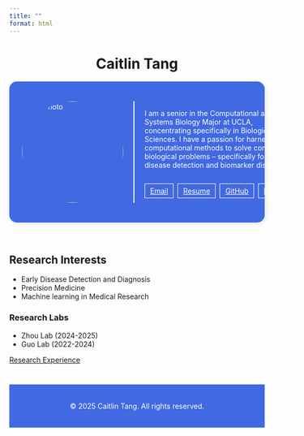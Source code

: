 ```yaml
---
title: ""
format: html
---
```


<h1 align="center">Caitlin Tang</h1>




<div style="background-color: #4169E1; padding: 25px; border-radius: 15px; 
            display: flex; align-items: center; box-shadow: 2px 2px 10px rgba(0, 0, 0, 0.1); color: white;">
  <!-- Image Section -->
  <img src="files/myphoto2.jpg" alt="My Photo" style="width: 200px; height: 200px; border-radius: 50%; margin-right: 20px;" />
  
  <!-- Vertical Line Divider -->
  <div style="border-left: 2px solid white; height: 200px; margin-right: 20px; color: white;"></div>
  
  <!-- About Me Section (or Text) -->
  <div>
  <p>
    I am a senior in the Computational and Systems Biology Major at UCLA,  
    concentrating specifically in Biological Data Sciences. I have a passion 
    for harnessing computational methods to solve complex biological problems 
    -- specifically for early-disease detection and biomarker discovery.
    <div style="display: flex; justify-content: center; gap: 8px; margin-top: 20px; color: white;">
  <a href="mailto:ctang775@gmail.com" class="btn btn-outline-secondary" 
     style="font-size: 14px; padding: 5px 10px; min-width: 100px; color: white; border: 1px solid white;">
    <i class="bi bi-envelope"></i> Email
  </a>

  <a href="files/TANG_CAITLIN_RESUME_SP25.pdf" class="btn btn-outline-secondary" 
     style="font-size: 14px; padding: 5px 10px; min-width: 100px; color: white; border: 1px solid white;">
    <i class="bi bi-file-earmark-text"></i> Resume
  </a>

  <a href="https://github.com/ctangtyy" class="btn btn-outline-secondary" 
     style="font-size: 14px; padding: 5px 10px; min-width: 100px; color: white; border: 1px solid white;">
    <i class="bi bi-github"></i> GitHub
  </a>

  <a href="https://www.linkedin.com/in/caitlin-tang-6b973a229/" class="btn btn-outline-secondaryh;" 
     style="font-size: 14px; padding: 5px 10px; min-width: 100px; color: white; border: 1px solid white;">
    <i class="bi bi-linkedin"></i> LinkedIn
  </a>
</div>
  </div>
</div>


<br>

## Research Interests
<ul>
  <li>Early Disease Detection and Diagnosis</li>
  <li>Precision Medicine</li>
  <li>Machine learning in Medical Research</li>
</ul>

### Research Labs
- Zhou Lab (2024-2025)
- Guo Lab (2022-2024)

[Research Experience](projects.qmd)

<footer style="background-color: #4169E1; color: white; text-align: center; padding: 20px 0; margin-top: 40px;">
    <p>&copy; 2025 Caitlin Tang. All rights reserved.</p>
    </div>
  </footer>